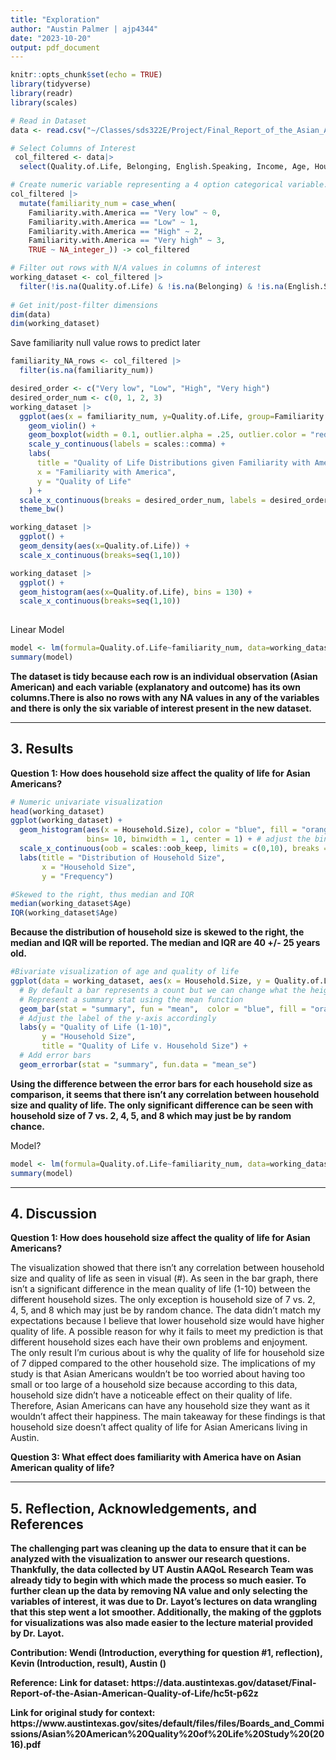 ```yaml
---
title: "Exploration"
author: "Austin Palmer | ajp4344"
date: "2023-10-20"
output: pdf_document
---
```


```r
knitr::opts_chunk$set(echo = TRUE)
library(tidyverse)
library(readr)
library(scales)
```



```r
# Read in Dataset
data <- read.csv("~/Classes/sds322E/Project/Final_Report_of_the_Asian_American_Quality_of_Life__AAQoL_.csv")

# Select Columns of Interest
 col_filtered <- data|>
  select(Quality.of.Life, Belonging, English.Speaking, Income, Age, Household.Size, Familiarity.with.America)

# Create numeric variable representing a 4 option categorical variable. Easier to work compared to strings.
col_filtered |>
  mutate(familiarity_num = case_when(
    Familiarity.with.America == "Very low" ~ 0,
    Familiarity.with.America == "Low" ~ 1,
    Familiarity.with.America == "High" ~ 2,
    Familiarity.with.America == "Very high" ~ 3,
    TRUE ~ NA_integer_)) -> col_filtered

# Filter out rows with N/A values in columns of interest
working_dataset <- col_filtered |>
  filter(!is.na(Quality.of.Life) & !is.na(Belonging) & !is.na(English.Speaking) & !is.na(Income)   &!is.na(Age) &!is.na(familiarity_num)) -> working_dataset
  
# Get init/post-filter dimensions
dim(data)
dim(working_dataset)

```



Save familiarity null value rows to predict later
```r
familiarity_NA_rows <- col_filtered |>
  filter(is.na(familiarity_num))
```


```r


desired_order <- c("Very low", "Low", "High", "Very high")
desired_order_num <- c(0, 1, 2, 3)
working_dataset |>
  ggplot(aes(x = familiarity_num, y=Quality.of.Life, group=Familiarity.with.America)) +
    geom_violin() +
    geom_boxplot(width = 0.1, outlier.alpha = .25, outlier.color = "red") +
    scale_y_continuous(labels = scales::comma) + 
    labs(
      title = "Quality of Life Distributions given Familiarity with America",
      x = "Familiarity with America",
      y = "Quality of Life"
    ) +
  scale_x_continuous(breaks = desired_order_num, labels = desired_order) +
  theme_bw()

```



```r


working_dataset |>
  ggplot() +
  geom_density(aes(x=Quality.of.Life)) +
  scale_x_continuous(breaks=seq(1,10))

working_dataset |>
  ggplot() +
  geom_histogram(aes(x=Quality.of.Life), bins = 130) +
  scale_x_continuous(breaks=seq(1,10))
  
```


Linear Model

```r
model <- lm(formula=Quality.of.Life~familiarity_num, data=working_dataset)
summary(model)
```


**The dataset is tidy because each row is an individual observation (Asian American) and each variable (explanatory and outcome) has its own columns.There is also no rows with any NA values in any of the variables and there is only the six variable of interest present in the new dataset.**


------------------------------------------------------------------------

## 3. Results

**Question 1: How does household size affect the quality of life for Asian Americans?**

```r
# Numeric univariate visualization
head(working_dataset)
ggplot(working_dataset) +
  geom_histogram(aes(x = Household.Size), color = "blue", fill = "orange", # add color and fill
                 bins= 10, binwidth = 1, center = 1) + # adjust the binwidth + center of the first bin
  scale_x_continuous(oob = scales::oob_keep, limits = c(0,10), breaks = seq(0,10,1)) + # adjust the tick marks of the x-axis
  labs(title = "Distribution of Household Size",
       x = "Household Size",
       y = "Frequency")

#Skewed to the right, thus median and IQR
median(working_dataset$Age)
IQR(working_dataset$Age)

```

**Because the distribution of household size is skewed to the right, the median and IQR will be reported. The median and IQR are 40 +/- 25 years old.**

```r
#Bivariate visualization of age and quality of life
ggplot(data = working_dataset, aes(x = Household.Size, y = Quality.of.Life)) +
  # By default a bar represents a count but we can change what the height of a bar represents
  # Represent a summary stat using the mean function 
  geom_bar(stat = "summary", fun = "mean",  color = "blue", fill = "orange") +
  # Adjust the label of the y-axis accordingly
  labs(y = "Quality of Life (1-10)",
       y = "Household Size",
       title = "Quality of Life v. Household Size") +
  # Add error bars
  geom_errorbar(stat = "summary", fun.data = "mean_se")

```

**Using the difference between the error bars for each household size as comparison, it seems that there isn’t any correlation between household size and quality of life. The only significant difference can be seen with household size of 7 vs. 2, 4, 5, and 8 which may just be by random chance.**



Model?
```r
model <- lm(formula=Quality.of.Life~familiarity_num, data=working_dataset)
summary(model)
```

------------------------------------------------------------------------

## 4. Discussion

**Question 1: How does household size affect the quality of life for Asian Americans?**

The visualization showed that there isn’t any correlation between household size and quality of life as seen in visual (#). As seen in the bar graph, there isn’t a significant difference in the mean quality of life (1-10) between the different household sizes. The only exception is household size of 7 vs. 2, 4, 5, and 8 which may just be by random chance. The data didn’t match my expectations because I believe that lower household size would have higher quality of life. A possible reason for why it fails to meet my prediction is that different household sizes each have their own problems and enjoyment. The only result I’m curious about is why the quality of life for household size of 7 dipped compared to the other household size. The implications of my study is that Asian Americans wouldn’t be too worried about having too small or too large of a household size because according to this data, household size didn’t have a noticeable effect on their quality of life. Therefore, Asian Americans can have any household size they want as it wouldn't affect their happiness. The main takeaway for these findings is that household size doesn’t affect quality of life for Asian Americans living in Austin.

**Question 3: What effect does familiarity with America have on Asian American quality of life?**



------------------------------------------------------------------------

## 5. Reflection, Acknowledgements, and References

**The challenging part was cleaning up the data to ensure that it can be analyzed with the visualization to answer our research questions. Thankfully, the data collected by UT Austin AAQoL Research Team was already tidy to begin with which made the process so much easier. To further clean up the data by removing NA value and only selecting the variables of interest, it was due to Dr. Layot’s lectures on data wrangling that this step went a lot smoother. Additionally, the making of the ggplots for visualizations was also made easier to the lecture material provided by Dr. Layot.**

**Contribution: Wendi (Introduction, everything for question #1, reflection), Kevin (Introduction, result), Austin ()**

**Reference:**
**Link for dataset: https://data.austintexas.gov/dataset/Final-Report-of-the-Asian-American-Quality-of-Life/hc5t-p62z**

**Link for original study for context: https://www.austintexas.gov/sites/default/files/files/Boards_and_Commissions/Asian%20American%20Quality%20of%20Life%20Study%20(2016).pdf**


